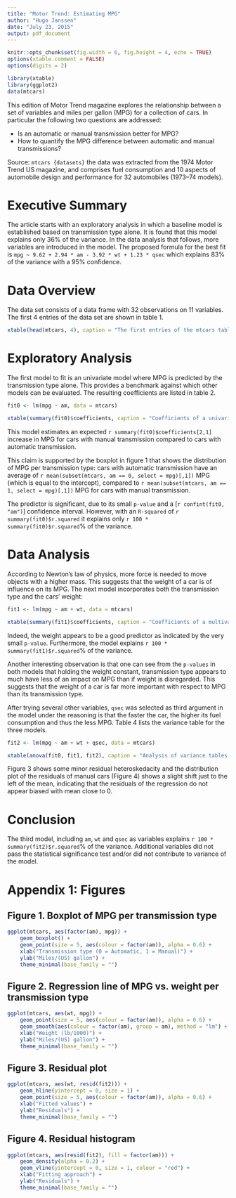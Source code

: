 ```yaml
---
title: "Motor Trend: Estimating MPG"
author: "Hugo Janssen"
date: "July 23, 2015"
output: pdf_document
---
```




```r
knitr::opts_chunk$set(fig.width = 6, fig.height = 4, echo = TRUE)
options(xtable.comment = FALSE)
options(digits = 2)
```

```r
library(xtable)
library(ggplot2)
data(mtcars)
```



This edition of Motor Trend magazine explores the relationship between a set of variables and miles per gallon (MPG) for a collection of cars. In particular the following two questions are addressed:

* Is an automatic or manual transmission better for MPG?
* How to quantify the MPG difference between automatic and manual transmissions?

Source: `mtcars {datasets}` the data was extracted from the 1974 Motor Trend US magazine, and comprises fuel consumption and 10 aspects of automobile design and performance for 32 automobiles (1973–74 models).



# Executive Summary

The article starts with an exploratory analysis in which a baseline model is established based on transmission type alone. It is found that this model explains only 36% of the variance. In the data analysis that follows, more variables are introduced in the model. The proposed formula for the best fit is `mpg ~ 9.62 + 2.94 * am - 3.92 * wt + 1.23 * qsec` which explains 83% of the variance with a 95% confidence.



# Data Overview

The data set consists of a data frame with 32 observations on 11 variables. The first 4 entries of the data set are shown in table 1.

```r
xtable(head(mtcars, 4), caption = "The first entries of the mtcars table", digits=c(0,1,0,0,0,2,2,2,0,0,0,0))
```



# Exploratory Analysis

The first model to fit is an univariate model where MPG is predicted by the transmission type alone. This provides a benchmark against which other models can be evaluated. The resulting coefficients are listed in table 2.

```r
fit0 <- lm(mpg ~ am, data = mtcars)
```

```r
xtable(summary(fit0)$coefficients, caption = "Coefficients of a univariate model considering transmission type.", digits=c(0,2,2,2,6))
```

This model estimates an expected `r summary(fit0)$coefficients[2,1]` increase in MPG for cars with manual transmission compared to cars with automatic transmission. 

This claim is supported by the boxplot in figure 1 that shows the distribution of MPG per transmission type: cars with automatic transmission have an average of `r mean(subset(mtcars, am == 0, select = mpg)[,1])` MPG (which is equal to the intercept), compared to `r mean(subset(mtcars, am == 1, select = mpg)[,1])` MPG for cars with manual transmission.

The predictor is significant, due to its small `p-value` and a [`r confint(fit0, "am")`] confidence interval. However, with an `R-squared` of `r summary(fit0)$r.squared` it explains only `r 100 * summary(fit0)$r.squared`% of the variance. 



# Data Analysis

According to Newton's law of physics, more force is needed to move objects with a higher mass. This suggests that the weight of a car is of influence on its MPG. The next model incorporates both the transmission type and the cars' weight:

```r
fit1 <- lm(mpg ~ am + wt, data = mtcars)
```

```r
xtable(summary(fit1)$coefficients, caption = "Coefficients of a multivariate model considering transmission type and weight.", digits=c(0,2,2,2,6))
```

Indeed, the weight appears to be a good predictor as indicated by the very small `p-value`. Furthermore, the model explains `r 100 * summary(fit1)$r.squared`% of the variance.

Another interesting observation is that one can see from the `p-values` in both models that holding the weight constant, transmission type appears to much have less of an impact on MPG than if weight is disregarded. This suggests that the weight of a car is far more important with respect to MPG than its transmission type. 

After trying several other variables, `qsec` was selected as third argument in the model under the reasoning is that the faster the car, the higher its fuel consumption and thus the less MPG. Table 4 lists the variance table for the three models.

```r
fit2 <- lm(mpg ~ am + wt + qsec, data = mtcars)
```

```r
xtable(anova(fit0, fit1, fit2), caption = "Analysis of variance tables for the three models.", digits=c(0,0,2,1,2,2,6))
```

Figure 3 shows some minor residual heteroskedacity and the distribution plot of the residuals of manual cars (Figure 4) shows a slight shift just to the left of the mean, indicating that the residuals of the regression do not appear biased with mean close to 0. 



# Conclusion

The third model, including `am`, `wt` and `qsec` as variables explains `r 100 * summary(fit2)$r.squared`% of the variance. Additional variables did not pass the statistical significance test and/or did not contribute to variance of the model. 



\newpage

# Appendix 1: Figures

## Figure 1. Boxplot of MPG per transmission type
```r
ggplot(mtcars, aes(factor(am), mpg)) + 
    geom_boxplot() +
    geom_point(size = 5, aes(colour = factor(am)), alpha = 0.6) +
    xlab("Transmission type (0 = Automatic, 1 = Manual)") + 
    ylab("Miles/(US) gallon") +
    theme_minimal(base_family = "") 
```

## Figure 2. Regression line of MPG vs. weight per transmission type
```r
ggplot(mtcars, aes(wt, mpg)) + 
    geom_point(size = 5, aes(colour = factor(am)), alpha = 0.6) +
    geom_smooth(aes(colour = factor(am), group = am), method = "lm") +
    xlab("Weight (lb/1000)") + 
    ylab("Miles/(US) gallon") +
    theme_minimal(base_family = "") 
```

## Figure 3. Residual plot 
```r
ggplot(mtcars, aes(wt, resid(fit2))) + 
    geom_hline(yintercept = 0, size = 1) +
    geom_point(size = 5, aes(colour = factor(am)), alpha = 0.6) +
    xlab("Fitted values") + 
    ylab("Residuals") +
    theme_minimal(base_family = "") 
```

## Figure 4. Residual histogram
```r
ggplot(mtcars, aes(resid(fit2), fill = factor(am))) + 
    geom_density(alpha = 0.2) +
    geom_vline(yintercept = 0, size = 1, colour = "red") +
    xlab("Fitting approach") + 
    ylab("Residuals") +
    theme_minimal(base_family = "") 
```

